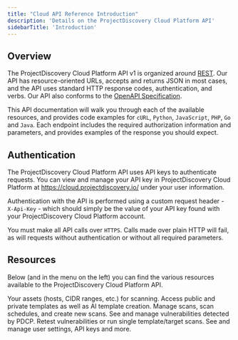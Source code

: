 ```yaml
---
title: "Cloud API Reference Introduction"
description: 'Details on the ProjectDiscovery Cloud Platform API'
sidebarTitle: 'Introduction'
---
```


## Overview 

The ProjectDiscovery Cloud Platform API v1 is organized around [REST](http://en.wikipedia.org/wiki/Representational_State_Transfer). Our API has resource-oriented URLs, accepts and returns JSON in most cases, and the API uses standard HTTP response codes, authentication, and verbs. Our API also conforms to the [OpenAPI Specification](https://www.openapis.org/).

This API documentation will walk you through each of the available resources, and provides code examples for `cURL`, `Python`, `JavaScript`, `PHP`, `Go` and `Java`. Each endpoint includes the required authorization information and parameters, and provides examples of the response you should expect.

## Authentication

The ProjectDiscovery Cloud Platform API uses API keys to authenticate requests. You can view and manage your API key in ProjectDiscovery Cloud Platform at https://cloud.projectdiscovery.io/ under your user information.

Authentication with the API is performed using a custom request header - `X-Api-Key` - which should simply be the value of your API key found with your ProjectDiscovery Cloud Platform account.

You must make all API calls over `HTTPS`. Calls made over plain HTTP will fail, as will requests without authentication or without all required parameters.

## Resources
Below (and in the menu on the left) you can find the various resources available to the ProjectDiscovery Cloud Platform API.

<CardGroup cols={2}>
  <Card
    title="Assets"
    icon="server"
    iconType="duotone"
   href="/api-reference/assets"
  >
    Your assets (hosts, CIDR ranges, etc.) for scanning.
  </Card>
  <Card
    title="Templates"
    icon="puzzle"
    iconType="duotone"
    href="/api-reference/templates"
  >
    Access public and private templates as well as AI template creation.
  </Card>
  <Card
    title="Scans"
    icon="radar"
    iconType="duotone"
    href="/api-reference/scans"
  >
    Manage scans, scan schedules, and create new scans.
  </Card>
  <Card
    title="Results"
    icon="ballot-check"
    iconType="duotone"
    href="/api-reference/results"
  >
    See and manage vulnerabilities detected by PDCP.
  </Card>
  <Card
    title="Retest"
    icon="microscope"
    iconType="duotone"
    href="/api-reference/retest"
  >
    Retest vulnerabilities or run single template/target scans.
  </Card>
  <Card
    title="Users"
    icon="user"
    iconType="duotone"
    href="/api-reference/results"
  >
    See and manage user settings, API keys and more.
  </Card>
</CardGroup>
